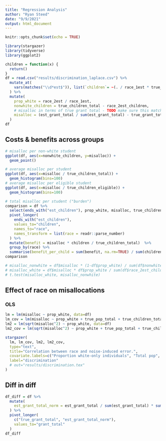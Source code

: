 ```yaml
---
title: "Regression Analysis"
author: "Ryan Steed"
date: "9/9/2021"
output: html_document
---
```


```r
knitr::opts_chunk$set(echo = TRUE)
```

```r
library(stargazer)
library(tidyverse)
library(ggplot2)
```

```r
children = function(x) {
  return()
}
df = read.csv("results/discrimination_laplace.csv") %>%
  mutate_at(
    vars(matches("\\d*est$")), list(`children`= ~(. / race_1est * true_children_total))
  ) %>%
  mutate(
    prop_white = race_2est / race_1est,
    nonwhite_children = true_children_total - race_2est_children,
    # misalloc in terms of true grant total - TODO make sure this matches, normalize before this
    misalloc = (est_grant_total / sum(est_grant_total) - true_grant_total / sum(true_grant_total)) * sum(true_grant_total)
  )
df
```

## Costs & benefits across groups
```r
# misalloc per non-white student
ggplot(df, aes(x=nonwhite_children, y=misalloc)) +
  geom_point()

# average misalloc per student
ggplot(df, aes(x=misalloc / true_children_total)) +
  geom_histogram(bins=100)
# average misalloc per eligible student
ggplot(df, aes(x=misalloc / true_children_eligible)) +
  geom_histogram(bins=100)

# total misalloc per student ("burden")
comparison = df %>%
  select(ends_with("est_children"), prop_white, misalloc, true_children_total) %>%
  pivot_longer(
    ends_with("est_children"),
    values_to="children",
    names_to="race",
    names_transform = list(race = readr::parse_number)
  ) %>%
  mutate(benefit = misalloc * children / true_children_total)  %>%
  group_by(race) %>%
  summarise(benefit_per_child = sum(benefit, na.rm=TRUE) / sum(children, na.rm=TRUE))
comparison

# misalloc_nonwhite = df$misalloc * (1-df$prop_white) / sum(df$nonwhite_children, na.rm=TRUE)
# misalloc_white = df$misalloc * df$prop_white / sum(df$race_2est_children, na.rm=TRUE)
# t.test(misalloc_white, misalloc_nonwhite)
```
  
## Effect of race on misallocations
### OLS

```r
lm = lm(misalloc ~ prop_white, data=df)
lm_cov = lm(misalloc ~ prop_white + true_pop_total + true_children_total + true_children_poverty, data=df)
lm2 = lm(sqrt(misalloc^2) ~ prop_white, data=df)
lm2_cov = lm(sqrt(misalloc^2) ~ prop_white + true_pop_total + true_children_total + true_children_poverty, data=df)

stargazer(
  lm, lm_cov, lm2, lm2_cov,
  type="text",
  title="Correlation between race and noise-induced error.",
  covariate.labels=c("Proportion white-only individuals", "Total pop", "Total children", "Total children in poverty"),
  label="discrimination"
  # out="results/discrimination.tex"
)
```

## Diff in diff
```r
df_diff = df %>%
  mutate(
    est_grant_total_norm = est_grant_total / sum(est_grant_total) * sum(true_grant_total)
  ) %>%
  pivot_longer(
    c("true_grant_total", "est_grant_total_norm"),
    values_to="grant_total"
  )
df_diff
```

